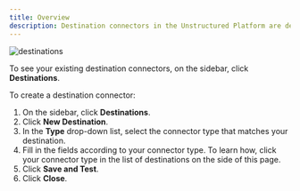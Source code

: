 ```yaml
---
title: Overview
description: Destination connectors in the Unstructured Platform are designed to specify the endpoint for data processed within the platform. These connectors ensure that the transformed and analyzed data is securely and efficiently transferred to a storage system for future use, often to a vector database for tasks that involve high-speed retrieval and advanced data analytics operations.
---
```


![destinations](/img/platform/02-Destination-Dashboard.png)

To see your existing destination connectors, on the sidebar, click **Destinations**.

To create a destination connector:

1. On the sidebar, click **Destinations**.
2. Click **New Destination**.
3. In the **Type** drop-down list, select the connector type that matches your destination.
4. Fill in the fields according to your connector type. To learn how, click your connector type in the list of destinations on the side of this page.
5. Click **Save and Test**.
6. Click **Close**.